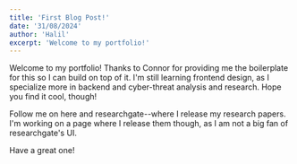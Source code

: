 ```yaml
---
title: 'First Blog Post!'
date: '31/08/2024'
author: 'Halil'
excerpt: 'Welcome to my portfolio!'
---
```


Welcome to my portfolio! Thanks to Connor for providing me the boilerplate for this so I can build on top of it. 
I'm still learning frontend design, as I specialize more in backend and cyber-threat analysis and research.
Hope you find it cool, though!

Follow me on here and researchgate--where I release my research papers. I'm working on a page where I release them though, as I am not a big fan of researchgate's UI.

Have a great one!
